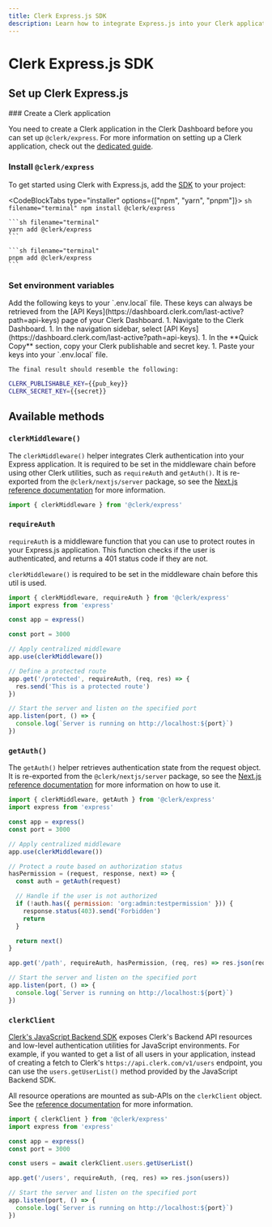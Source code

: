 ```yaml
---
title: Clerk Express.js SDK
description: Learn how to integrate Express.js into your Clerk application.
---
```


# Clerk Express.js SDK

## Set up Clerk Express.js

<Steps>
  ### Create a Clerk application

  You need to create a Clerk application in the Clerk Dashboard before you can set up `@clerk/express`. For more information on setting up a Clerk application, check out the [dedicated guide](/docs/quickstarts/setup-clerk).

  ### Install `@clerk/express`

  To get started using Clerk with Express.js, add the [SDK](https://www.npmjs.com/package/@clerk/express) to your project:

  <CodeBlockTabs type="installer" options={["npm", "yarn", "pnpm"]}>
    ```sh filename="terminal"
    npm install @clerk/express
    ```

    ```sh filename="terminal"
    yarn add @clerk/express
    ```

    ```sh filename="terminal"
    pnpm add @clerk/express
    ```
  </CodeBlockTabs>

  ### Set environment variables

  <SignedIn>
    Add the following keys to your `.env.local` file. These keys can always be retrieved from the [API Keys](https://dashboard.clerk.com/last-active?path=api-keys) page of your Clerk Dashboard.
  </SignedIn>

  <SignedOut>
    1. Navigate to the Clerk Dashboard.
    1. In the navigation sidebar, select [API Keys](https://dashboard.clerk.com/last-active?path=api-keys).
    1. In the **Quick Copy** section, copy your Clerk publishable and secret key.
    1. Paste your keys into your `.env.local` file.

    The final result should resemble the following:
  </SignedOut>

  ```sh filename=".env.local"
  CLERK_PUBLISHABLE_KEY={{pub_key}}
  CLERK_SECRET_KEY={{secret}}
  ```
</Steps>

## Available methods

### `clerkMiddleware()`

The `clerkMiddleware()` helper integrates Clerk authentication into your Express application. It is required to be set in the middleware chain before using other Clerk utilities, such as `requireAuth` and `getAuth()`. It is re-exported from the `@clerk/nextjs/server` package, so see the [Next.js reference documentation](https://clerk.com/docs/references/nextjs/clerk-middleware) for more information.

```js
import { clerkMiddleware } from '@clerk/express'
```

### `requireAuth`

`requireAuth` is a middleware function that you can use to protect routes in your Express.js application. This function checks if the user is authenticated, and returns a 401 status code if they are not.

`clerkMiddleware()` is required to be set in the middleware chain before this util is used.

```js
import { clerkMiddleware, requireAuth } from '@clerk/express'
import express from 'express'

const app = express()

const port = 3000

// Apply centralized middleware
app.use(clerkMiddleware())

// Define a protected route
app.get('/protected', requireAuth, (req, res) => {
  res.send('This is a protected route')
})

// Start the server and listen on the specified port
app.listen(port, () => {
  console.log(`Server is running on http://localhost:${port}`)
})
```

### `getAuth()`

The `getAuth()` helper retrieves authentication state from the request object. It is re-exported from the `@clerk/nextjs/server` package, so see the [Next.js reference documentation](https://clerk.com/docs/references/nextjs/get-auth) for more information on how to use it.

```js
import { clerkMiddleware, getAuth } from '@clerk/express'
import express from 'express'

const app = express()
const port = 3000

// Apply centralized middleware
app.use(clerkMiddleware())

// Protect a route based on authorization status
hasPermission = (request, response, next) => {
  const auth = getAuth(request)

  // Handle if the user is not authorized
  if (!auth.has({ permission: 'org:admin:testpermission' })) {
    response.status(403).send('Forbidden')
    return
  }

  return next()
}

app.get('/path', requireAuth, hasPermission, (req, res) => res.json(req.auth))

// Start the server and listen on the specified port
app.listen(port, () => {
  console.log(`Server is running on http://localhost:${port}`)
})
```

### `clerkClient`

[Clerk's JavaScript Backend SDK](/docs/references/backend/overview) exposes Clerk's Backend API resources and low-level authentication utilities for JavaScript environments. For example, if you wanted to get a list of all users in your application, instead of creating a fetch to Clerk's `https://api.clerk.com/v1/users` endpoint, you can use the `users.getUserList()` method provided by the JavaScript Backend SDK.

All resource operations are mounted as sub-APIs on the `clerkClient` object. See the [reference documentation](/docs/references/backend/overview#usage) for more information.

```js
import { clerkClient } from '@clerk/express'
import express from 'express'

const app = express()
const port = 3000

const users = await clerkClient.users.getUserList()

app.get('/users', requireAuth, (req, res) => res.json(users))

// Start the server and listen on the specified port
app.listen(port, () => {
  console.log(`Server is running on http://localhost:${port}`)
})
```
